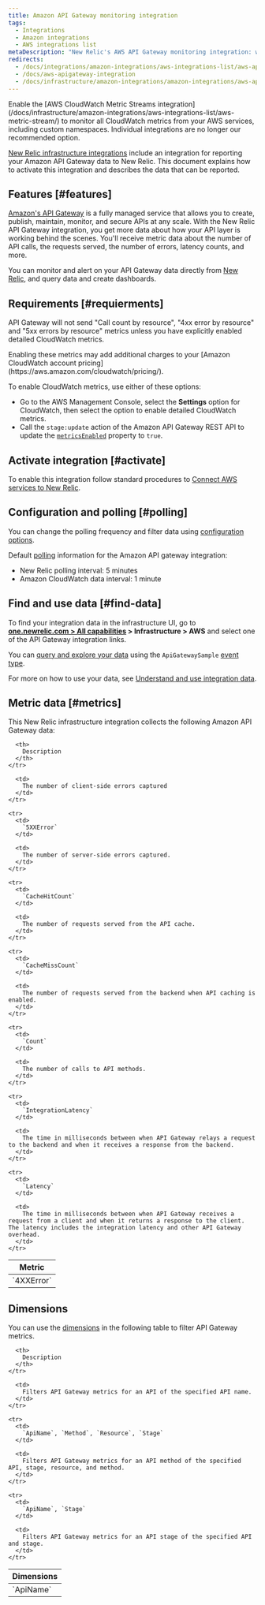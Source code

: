 ```yaml
---
title: Amazon API Gateway monitoring integration
tags:
  - Integrations
  - Amazon integrations
  - AWS integrations list
metaDescription: "New Relic's AWS API Gateway monitoring integration: what data it reports, and how to enable it."
redirects:
  - /docs/integrations/amazon-integrations/aws-integrations-list/aws-api-gateway-monitoring-integration
  - /docs/aws-apigateway-integration
  - /docs/infrastructure/amazon-integrations/amazon-integrations/aws-api-gateway-monitoring-integration
---
```


<Callout variant="important">
  Enable the [AWS CloudWatch Metric Streams integration](/docs/infrastructure/amazon-integrations/aws-integrations-list/aws-metric-stream/) to monitor all CloudWatch metrics from your AWS services, including custom namespaces. Individual integrations are no longer our recommended option.
</Callout>

[New Relic infrastructure integrations](/docs/infrastructure/integrations-getting-started/getting-started/introduction-infrastructure-integrations) include an integration for reporting your Amazon API Gateway data to New Relic. This document explains how to activate this integration and describes the data that can be reported.

## Features [#features]

[Amazon's API Gateway](https://aws.amazon.com/api-gateway/) is a fully managed service that allows you to create, publish, maintain, monitor, and secure APIs at any scale. With the New Relic API Gateway integration, you get more data about how your API layer is working behind the scenes. You'll receive metric data about the number of API calls, the requests served, the number of errors, latency counts, and more.

You can monitor and alert on your API Gateway data directly from [New Relic](/docs/infrastructure), and query data and create dashboards.

## Requirements [#requierments]

API Gateway will not send "Call count by resource", "4xx error by resource" and "5xx errors by resource" metrics unless you have explicitly enabled detailed CloudWatch metrics.

<Callout variant="tip">
  Enabling these metrics may add additional charges to your [Amazon CloudWatch account pricing](https://aws.amazon.com/cloudwatch/pricing/).
</Callout>

To enable CloudWatch metrics, use either of these options:

* Go to the AWS Management Console, select the **Settings** option for CloudWatch, then select the option to enable detailed CloudWatch metrics.
* Call the `stage:update` action of the Amazon API Gateway REST API to update the [`metricsEnabled`](https://docs.aws.amazon.com/apigateway/api-reference/resource/stage/#metricsEnabled) property to `true`.

## Activate integration [#activate]

To enable this integration follow standard procedures to [Connect AWS services to New Relic](/docs/infrastructure/infrastructure-integrations/getting-started/connect-aws-integrations-infrastructure).

## Configuration and polling [#polling]

You can change the polling frequency and filter data using [configuration options](/docs/integrations/new-relic-integrations/getting-started/configure-polling-frequency-data-collection-cloud-integrations).

Default [polling](/docs/infrastructure/amazon-integrations/aws-integrations-list/aws-polling-intervals-infrastructure-integrations) information for the Amazon API gateway integration:

* New Relic polling interval: 5 minutes
* Amazon CloudWatch data interval: 1 minute

## Find and use data [#find-data]

To find your integration data in the infrastructure UI, go to **[one.newrelic.com > All capabilities](https://one.newrelic.com/all-capabilities) > Infrastructure > AWS** and select one of the API Gateway integration links.

You can [query and explore your data](/docs/using-new-relic/data/understand-data/query-new-relic-data) using the `ApiGatewaySample` [event type](/docs/data-apis/understand-data/new-relic-data-types/#event-data).

For more on how to use your data, see [Understand and use integration data](/docs/infrastructure/integrations/find-use-infrastructure-integration-data).

## Metric data [#metrics]

This New Relic infrastructure integration collects the following Amazon API Gateway data:

<table>
  <thead>
    <tr>
      <th style={{ width: "260px" }}>
        Metric
      </th>

      <th>
        Description
      </th>
    </tr>
  </thead>

  <tbody>
    <tr>
      <td>
        `4XXError`
      </td>

      <td>
        The number of client-side errors captured
      </td>
    </tr>

    <tr>
      <td>
        `5XXError`
      </td>

      <td>
        The number of server-side errors captured.
      </td>
    </tr>

    <tr>
      <td>
        `CacheHitCount`
      </td>

      <td>
        The number of requests served from the API cache.
      </td>
    </tr>

    <tr>
      <td>
        `CacheMissCount`
      </td>

      <td>
        The number of requests served from the backend when API caching is enabled.
      </td>
    </tr>

    <tr>
      <td>
        `Count`
      </td>

      <td>
        The number of calls to API methods.
      </td>
    </tr>

    <tr>
      <td>
        `IntegrationLatency`
      </td>

      <td>
        The time in milliseconds between when API Gateway relays a request to the backend and when it receives a response from the backend.
      </td>
    </tr>

    <tr>
      <td>
        `Latency`
      </td>

      <td>
        The time in milliseconds between when API Gateway receives a request from a client and when it returns a response to the client. The latency includes the integration latency and other API Gateway overhead.
      </td>
    </tr>
  </tbody>
</table>

## Dimensions

You can use the [dimensions](http://docs.aws.amazon.com/AmazonCloudWatch/latest/APIReference/API_Dimension.html) in the following table to filter API Gateway metrics.

<table>
  <thead>
    <tr>
      <th style={{ width: "285x" }}>
        Dimensions
      </th>

      <th>
        Description
      </th>
    </tr>
  </thead>

  <tbody>
    <tr>
      <td>
        `ApiName`
      </td>

      <td>
        Filters API Gateway metrics for an API of the specified API name.
      </td>
    </tr>

    <tr>
      <td>
        `ApiName`, `Method`, `Resource`, `Stage`
      </td>

      <td>
        Filters API Gateway metrics for an API method of the specified API, stage, resource, and method.
      </td>
    </tr>

    <tr>
      <td>
        `ApiName`, `Stage`
      </td>

      <td>
        Filters API Gateway metrics for an API stage of the specified API and stage.
      </td>
    </tr>
  </tbody>
</table>
